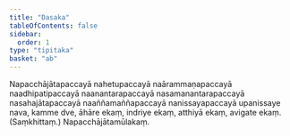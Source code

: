 ```yaml
---
title: "Dasaka"
tableOfContents: false
sidebar:
  order: 1
type: "tipitaka"
basket: "ab"
---
```



<DynamicBreadcrumb />

<Paragraph number="1739">
Napacchājātapaccayā nahetupaccayā naārammaṇapaccayā naadhipatipaccayā naanantarapaccayā nasamanantarapaccayā nasahajātapaccayā naaññamaññapaccayā nanissayapaccayā upanissaye nava, kamme dve, āhāre ekaṃ, indriye ekaṃ, atthiyā ekaṃ, avigate ekaṃ. (Saṃkhittaṃ.)

</Paragraph>

<Paragraph number="1740" type="center">
Napacchājātamūlakaṃ.
</Paragraph>